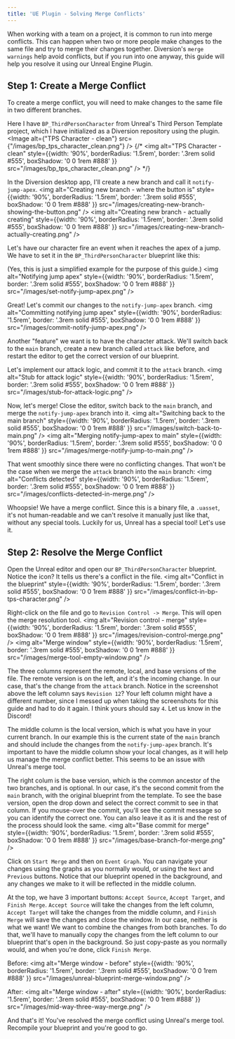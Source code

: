 ---
title: 'UE Plugin - Solving Merge Conflicts'
---


When working with a team on a project, it is common to run into merge conflicts. This can happen when two or more people make changes to the same file and try to merge their changes together.
Diversion's `merge warnings` help avoid conflicts, but if you run into one anyway, this guide will help you resolve it using our Unreal Engine Plugin.

## Step 1: Create a Merge Conflict

To create a merge conflict, you will need to make changes to the same file in two different branches.

Here I have `BP_ThirdPersonCharacter` from Unreal's Third Person Template project, which I have initialized as a Diversion repository using the plugin.
<Image alt={"TPS Character - clean"} src={"/images/bp_tps_character_clean.png"} />
{/* <img alt="TPS Character - clean" style={{width: '90%', borderRadius: '1.5rem', border: '.3rem solid #555', boxShadow: '0 0 1rem #888' }} src="/images/bp_tps_character_clean.png" /> */}

In the Diversion desktop app, I'll create a new branch and call it `notify-jump-apex`.
<img alt="Creating new branch - where the button is" style={{width: '90%', borderRadius: '1.5rem', border: '.3rem solid #555', boxShadow: '0 0 1rem #888' }} src="/images/creating-new-branch-showing-the-button.png" />
<img alt="Creating new branch - actually creating" style={{width: '90%', borderRadius: '1.5rem', border: '.3rem solid #555', boxShadow: '0 0 1rem #888' }} src="/images/creating-new-branch-actually-creating.png" />

Let's have our character fire an event when it reaches the apex of a jump. We have to set it in the `BP_ThirdPersonCharacter` blueprint like this:

(Yes, this is just a simplified example for the purpose of this guide.)
<img alt="Notifying jump apex" style={{width: '90%', borderRadius: '1.5rem', border: '.3rem solid #555', boxShadow: '0 0 1rem #888' }} src="/images/set-notify-jump-apex.png" />

Great! Let's commit our changes to the `notify-jump-apex` branch.
<img alt="Committing notifying jump apex" style={{width: '90%', borderRadius: '1.5rem', border: '.3rem solid #555', boxShadow: '0 0 1rem #888' }} src="/images/commit-notify-jump-apex.png" />

Another "feature" we want is to have the character attack. We'll switch back to the `main` branch, create a new branch called `attack` like before, and restart the editor to get the correct version of our blueprint.

Let's implement our attack logic, and commit it to the `attack` branch.
<img alt="Stub for attack logic" style={{width: '90%', borderRadius: '1.5rem', border: '.3rem solid #555', boxShadow: '0 0 1rem #888' }} src="/images/stub-for-attack-logic.png" />

Now, let's merge! Close the editor, switch back to the `main` branch, and merge the `notify-jump-apex` branch into it.
<img alt="Switching back to the main branch" style={{width: '90%', borderRadius: '1.5rem', border: '.3rem solid #555', boxShadow: '0 0 1rem #888' }} src="/images/switch-back-to-main.png" />
<img alt="Merging notify-jump-apex to main" style={{width: '90%', borderRadius: '1.5rem', border: '.3rem solid #555', boxShadow: '0 0 1rem #888' }} src="/images/merge-notify-jump-to-main.png" />

That went smoothly since there were no conflicting changes. That won't be the case when we merge the `attack` branch into the `main` branch:
<img alt="Conflicts detected" style={{width: '90%', borderRadius: '1.5rem', border: '.3rem solid #555', boxShadow: '0 0 1rem #888' }} src="/images/conflicts-detected-in-merge.png" />

Whoopsie! We have a merge conflict. Since this is a binary file, a `.uasset`, it's not human-readable and we can't resolve it manually just like that, without any special tools. Luckily for us, Unreal has a special tool! Let's use it.

## Step 2: Resolve the Merge Conflict

Open the Unreal editor and open our `BP_ThirdPersonCharacter` blueprint. Notice the icon? It tells us there's a conflict in the file.
<img alt="Conflict in the blueprint" style={{width: '90%', borderRadius: '1.5rem', border: '.3rem solid #555', boxShadow: '0 0 1rem #888' }} src="/images/conflict-in-bp-tps-character.png" />

Right-click on the file and go to `Revision Control -> Merge`. This will open the merge resolution tool. 
<img alt="Revision control - merge" style={{width: '90%', borderRadius: '1.5rem', border: '.3rem solid #555', boxShadow: '0 0 1rem #888' }} src="/images/revision-control-merge.png" />
<img alt="Merge window" style={{width: '90%', borderRadius: '1.5rem', border: '.3rem solid #555', boxShadow: '0 0 1rem #888' }} src="/images/merge-tool-empty-window.png" />

The three columns represent the remote, local, and base versions of the file. The remote version is on the left, and it's the incoming change.
In our case, that's the change from the `attack` branch. Notice in the screenshot above the left column says `Revision 12`?
Your left column might have a different number, since I messed up when taking the screenshots for this guide and had to do it again. I think yours should say `4`. Let us know in the Discord!

The middle column is the local version, which is what you have in your current branch. In our example this is the current state of the `main` branch and should include the changes from the `notify-jump-apex` branch.
It's important to have the middle column show your local changes, as it will help us manage the merge conflict better. This seems to be an issue with Unreal's merge tool.

The right colum is the base version, which is the common ancestor of the two branches, and is optional. In our case, it's the second commit from the `main` branch, with the original blueprint from the template.
To see the base version, open the drop down and select the correct commit to see in that column. If you mouse-over the commit, you'll see the commit message so you can identify the correct one. You can also leave it as it is and the rest of the process should look the same.
<img alt="Base commit for merge" style={{width: '90%', borderRadius: '1.5rem', border: '.3rem solid #555', boxShadow: '0 0 1rem #888' }} src="/images/base-branch-for-merge.png" />

Click on `Start Merge` and then on `Event Graph`. You can navigate your changes using the graphs as you normally would, or using the `Next` and `Previous` buttons.
Notice that our blueprint opened in the background, and any changes we make to it will be reflected in the middle column.

At the top, we have 3 important buttons: `Accept Source`, `Accept Target`, and `Finish Merge`. `Accept Source` will take the changes from the left column, `Accept Target` will take the changes from the middle column, and `Finish Merge` will save the changes and close the window.
In our case, neither is what we want! We want to combine the changes from both branches. To do that, we'll have to manually copy the changes from the left column to our blueprint that's open in the background.
So just copy-paste as you normally would, and when you're done, click `Finish Merge`.

Before:
<img alt="Merge window - before" style={{width: '90%', borderRadius: '1.5rem', border: '.3rem solid #555', boxShadow: '0 0 1rem #888' }} src="/images/unreal-blueprint-merge-window.png" />

After:
<img alt="Merge window - after" style={{width: '90%', borderRadius: '1.5rem', border: '.3rem solid #555', boxShadow: '0 0 1rem #888' }} src="/images/mid-way-three-way-merge.png" />

And that's it! You've resolved the merge conflict using Unreal's merge tool. Recompile your blueprint and you're good to go.
